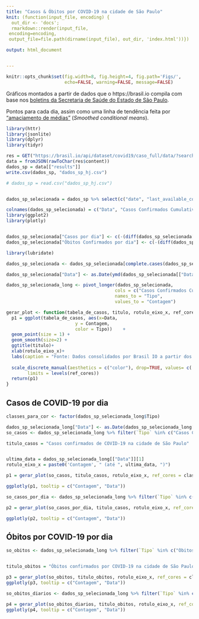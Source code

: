 ```yaml
---
title: "Casos & Óbitos por COVID-19 na cidade de São Paulo"
knit: (function(input_file, encoding) {
  out_dir <- 'docs';
  rmarkdown::render(input_file,
 encoding=encoding,
 output_file=file.path(dirname(input_file), out_dir, 'index.html'))})

output: html_document


---
```


```r
knitr::opts_chunk$set(fig.width=8, fig.height=4, fig.path='Figs/',
                      echo=FALSE, warning=FALSE, message=FALSE)
```



Gráficos montados a partir de dados que o https://brasil.io compila com base nos [boletins da Secretaria de Saúde do Estado de São Paulo](https://www.seade.gov.br/coronavirus/). 


Pontos para cada dia, assim como uma linha de tendência feita por ["amaciamento de médias"](https://ggplot2.tidyverse.org/reference/geom_smooth.html) (*Smoothed conditional means*).

```r
library(httr)
library(jsonlite)
library(dplyr)
library(tidyr)

res = GET("https://brasil.io/api/dataset/covid19/caso_full/data/?search=&date=&state=&city=S%C3%A3o+Paulo&place_type=&is_last=&city_ibge_code=&order_for_place=")
data = fromJSON(rawToChar(res$content))
dados_sp = data[["results"]]
write.csv(dados_sp, "dados_sp_hj.csv")

# dados_sp = read.csv("dados_sp_hj.csv")


dados_sp_selecionada = dados_sp %>% select(c("date", "last_available_confirmed", "last_available_deaths", "order_for_place"))

colnames(dados_sp_selecionada) = c("Data", "Casos Confirmados Cumulativos", "Óbitos Confirmados Cumulativos", "Dia de contagem")
library(ggplot2)
library(plotly)


dados_sp_selecionada["Casos por dia"] <- c(-(diff(dados_sp_selecionada[,"Casos Confirmados Cumulativos"])),0)
dados_sp_selecionada["Óbitos Confirmados por dia"] <- c(-(diff(dados_sp_selecionada[,"Óbitos Confirmados Cumulativos"])),0)

```


```r
library(lubridate)

dados_sp_selecionada <- dados_sp_selecionada[complete.cases(dados_sp_selecionada), ]

dados_sp_selecionada["Data"] <- as.Date(ymd(dados_sp_selecionada[["Data"]]))
```

```r
dados_sp_selecionada_long <- pivot_longer(dados_sp_selecionada, 
                                         cols = c("Casos Confirmados Cumulativos", "Óbitos Confirmados Cumulativos", "Casos por dia", "Óbitos Confirmados por dia"),
                                         names_to = "Tipo",
                                         values_to = "Contagem")

```


```r

gerar_plot <- function(tabela_de_casos, titulo, rotulo_eixo_x, ref_cores){
  p1 = ggplot(tabela_de_casos, aes(x=Data,
                          y = Contagem,
                          color = Tipo))    + 
  geom_point(size = 1) + 
  geom_smooth(size=2) +  
  ggtitle(titulo)+
  xlab(rotulo_eixo_x)+ 
  labs(caption = "Fonte: Dados consolidados por Brasil IO a partir dos boletins da prefeitura ")  +       
  
  scale_discrete_manual(aesthetics = c("color"), drop=TRUE, values= c( "gold4", "gold3", "firebrick4", "firebrick3" ),
        limits = levels(ref_cores))
  return(p1)
}

```



## Casos de COVID-19 por dia

```r

classes_para_cor <- factor(dados_sp_selecionada_long$Tipo)

dados_sp_selecionada_long["Data"] <- as.Date(dados_sp_selecionada_long[["Data"]])
so_casos <- dados_sp_selecionada_long %>% filter(`Tipo` %in% c("Casos Confirmados Cumulativos", "Casos por dia"))

titulo_casos = "Casos confirmados de COVID-19 na cidade de São Paulo"


ultima_data = dados_sp_selecionada_long[["Data"]][1]
rotulo_eixo_x = paste0('Contagem', " (até ", ultima_data, ")")

p1 = gerar_plot(so_casos, titulo_casos, rotulo_eixo_x, ref_cores = classes_para_cor)

ggplotly(p1, tooltip = c("Contagem", "Data"))
```

```r
so_casos_por_dia <- dados_sp_selecionada_long %>% filter(`Tipo` %in% c("Casos por dia"))

p2 = gerar_plot(so_casos_por_dia, titulo_casos, rotulo_eixo_x, ref_cores = classes_para_cor)

ggplotly(p2, tooltip = c("Contagem", "Data"))
```


## Óbitos por COVID-19 por dia

```r
so_obitos <- dados_sp_selecionada_long %>% filter(`Tipo` %in% c("Óbitos Confirmados Cumulativos", "Óbitos Confirmados por dia"))


titulo_obitos = "Óbitos confirmados por COVID-19 na cidade de São Paulo"

p3 = gerar_plot(so_obitos, titulo_obitos, rotulo_eixo_x, ref_cores = classes_para_cor)
ggplotly(p3, tooltip = c("Contagem", "Data"))

```


```r
so_obitos_diarios <- dados_sp_selecionada_long %>% filter(`Tipo` %in% c("Óbitos Confirmados por dia"))

p4 = gerar_plot(so_obitos_diarios, titulo_obitos, rotulo_eixo_x, ref_cores = classes_para_cor)
ggplotly(p4, tooltip = c("Contagem", "Data"))
```


